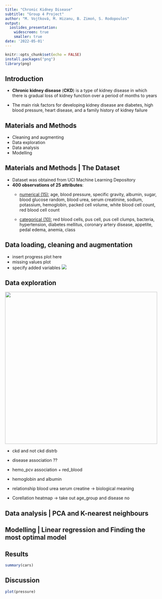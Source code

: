```yaml
---
title: "Chronic Kidney Disease"
subtitle: "Group 4 Project"
author: "M. Vojtková, M. Hizanu, B. Zimoń, S. Rodopoulos"
output: 
  ioslides_presentation:
    widescreen: true
    smaller: true
date: '2022-05-01'
---
```


```r
knitr::opts_chunk$set(echo = FALSE)
install.packages("png")
library(png)
```

## Introduction

-   **Chronic kidney disease** (**CKD**) is a type of kidney disease in which there is gradual loss of kidney function over a period of months to years

-   The main risk factors for developing kidney disease are diabetes, high blood pressure, heart disease, and a family history of kidney failure

## Materials and Methods

-   Cleaning and augmenting
-   Data exploration
-   Data analysis
-   Modelling

## Materials and Methods \| The Dataset

-   Dataset was obtained from UCI Machine Learning Depository
-   **400 observations of 25 attributes**:
    -   [numerical (15):]{.underline} age, blood pressure, specific gravity, albumin, sugar, blood glucose random, blood urea, serum creatinine, sodium, potassium, hemoglobin, packed cell volume, white blood cell count, red blood cell count

    -   [categorical (10):]{.underline} red blood cells, pus cell, pus cell clumps, bacteria, hypertension, diabetes mellitus, coronary artery disease, appetite, pedal edema, anemia, class

## Data loading, cleaning and augmentation

-   insert progress plot here
-   missing values plot
-   specify added variables ![](figures/creatinine_urea_relationship.png)

## Data exploration

![](figures/creatinine_urea_relationship.png){width="500px"}

-   ckd and not ckd distrb

-   disease association ??

-   hemo_pcv association + red_blood

-   hemoglobin and albumin

-   relationship blood urea serum creatine -\> biological meaning

-   Corellation heatmap -\> take out age_group and disease no

## Data analysis \| PCA and K-nearest neighbours

## Modelling \| Linear regression and Finding the most optimal model

## Results

```r
summary(cars)
```

## Discussion

```r
plot(pressure)
```
